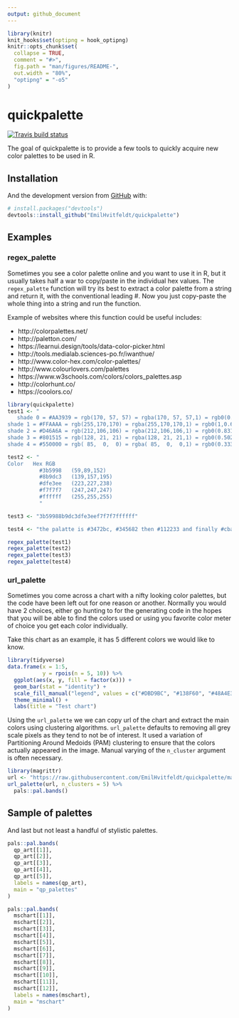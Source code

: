 ```yaml
---
output: github_document
---
```


<!-- README.md is generated from README.Rmd. Please edit that file -->

```r
library(knitr)
knit_hooks$set(optipng = hook_optipng)
knitr::opts_chunk$set(
  collapse = TRUE,
  comment = "#>",
  fig.path = "man/figures/README-",
  out.width = "80%",
  "optipng" = "-o5"
)
```
# quickpalette

[![Travis build status](https://travis-ci.org/EmilHvitfeldt/quickpalette.svg?branch=master)](https://travis-ci.org/EmilHvitfeldt/quickpalette)

The goal of quickpalette is to provide a few tools to quickly acquire new color palettes to be used in R. 

## Installation

And the development version from [GitHub](https://github.com/) with:

```r
# install.packages("devtools")
devtools::install_github("EmilHvitfeldt/quickpalette")
```
## Examples

### regex_palette

Sometimes you see a color palette online and you want to use it in R, but it usually takes half a war to copy/paste in the individual hex values. The `regex_palette` function will try its best to extract a color palette from a string and return it, with the conventional leading #. Now you just copy-paste the whole thing into a string and run the function.

Example of websites where this function could be useful includes:

- http://colorpalettes.net/
- http://paletton.com/
- https://learnui.design/tools/data-color-picker.html
- http://tools.medialab.sciences-po.fr/iwanthue/
- http://www.color-hex.com/color-palettes/
- http://www.colourlovers.com/palettes
- https://www.w3schools.com/colors/colors_palettes.asp
- http://colorhunt.co/
- https://coolors.co/

```r
library(quickpalette)
test1 <- "
   shade 0 = #AA3939 = rgb(170, 57, 57) = rgba(170, 57, 57,1) = rgb0(0.667,0.224,0.224)
shade 1 = #FFAAAA = rgb(255,170,170) = rgba(255,170,170,1) = rgb0(1,0.667,0.667)
shade 2 = #D46A6A = rgb(212,106,106) = rgba(212,106,106,1) = rgb0(0.831,0.416,0.416)
shade 3 = #801515 = rgb(128, 21, 21) = rgba(128, 21, 21,1) = rgb0(0.502,0.082,0.082)
shade 4 = #550000 = rgb( 85,  0,  0) = rgba( 85,  0,  0,1) = rgb0(0.333,0,0)" 

test2 <- "
Color	Hex	RGB
          #3b5998	(59,89,152)
          #8b9dc3	(139,157,195)
          #dfe3ee	(223,227,238)
          #f7f7f7	(247,247,247)
          #ffffff	(255,255,255)
          "

test3 <- "3b59988b9dc3dfe3eef7f7f7ffffff"

test4 <- "the palatte is #3472bc, #345682 then #112233 and finally #cbac43"

regex_palette(test1)
regex_palette(test2)
regex_palette(test3)
regex_palette(test4)
```

### url_palette

Sometimes you come across a chart with a nifty looking color palettes, but the code have been left out for one reason or another. Normally you would have 2 choices, either go hunting to for the generating code in the hopes that you will be able to find the colors used or using you favorite color meter of choice you get each color individually.  

Take this chart as an example, it has 5 different colors we would like to know.

```r
library(tidyverse)
data.frame(x = 1:5,
           y = rpois(n = 5, 10)) %>%
  ggplot(aes(x, y, fill = factor(x))) +
  geom_bar(stat = "identity") +
  scale_fill_manual("legend", values = c("#DBD9BC", "#138F60", "#48A4E3", "#DE8E08", "#ECE134")) +
  theme_minimal() +
  labs(title = "Test chart")
```

Using the `url_palette` we we can copy url of the chart and extract the main colors using clustering algorithms. `url_palette` defaults to removing all grey scale pixels as they tend to not be of interest. It used a variation of Partitioning Around Medoids (PAM) clustering to ensure that the colors actually appeared in the image. Manual varying of the `n_cluster` argument is often necessary. 

```r
library(magrittr)
url <- "https://raw.githubusercontent.com/EmilHvitfeldt/quickpalette/master/man/figures/README-testchart-1.png"
url_palette(url, n_clusters = 5) %>%
  pals::pal.bands()
```

## Sample of palettes

And last but not least a handful of stylistic palettes.

```r
pals::pal.bands(
  qp_art[[1]],
  qp_art[[2]],
  qp_art[[3]],
  qp_art[[4]],
  qp_art[[5]],
  labels = names(qp_art),
  main = "qp_palettes"
)
```

```r
pals::pal.bands(
  mschart[[1]],
  mschart[[2]],
  mschart[[3]],
  mschart[[4]],
  mschart[[5]],
  mschart[[6]],
  mschart[[7]],
  mschart[[8]],
  mschart[[9]],
  mschart[[10]],
  mschart[[11]],
  mschart[[12]],
  labels = names(mschart),
  main = "mschart"
)
```
